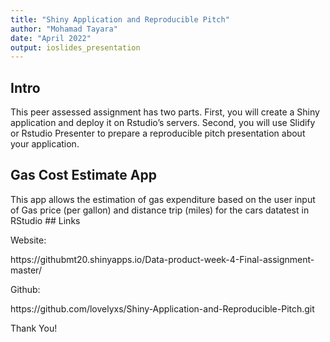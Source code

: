 ---
title: "Shiny Application and Reproducible Pitch"
author: "Mohamad Tayara"
date: "April 2022"
output: ioslides_presentation
---

## Intro

This peer assessed assignment has two parts. First, you will create a Shiny application and deploy it on Rstudio's servers. Second, you will use Slidify or Rstudio Presenter to prepare a reproducible pitch presentation about your application.

## Gas Cost Estimate App

This app allows the estimation of gas expenditure based on the user input of Gas price (per gallon) and distance trip (miles) for the cars datatest in RStudio
## Links

Website:

https://githubmt20.shinyapps.io/Data-product-week-4-Final-assignment-master/

Github:

https://github.com/lovelyxs/Shiny-Application-and-Reproducible-Pitch.git


Thank You!